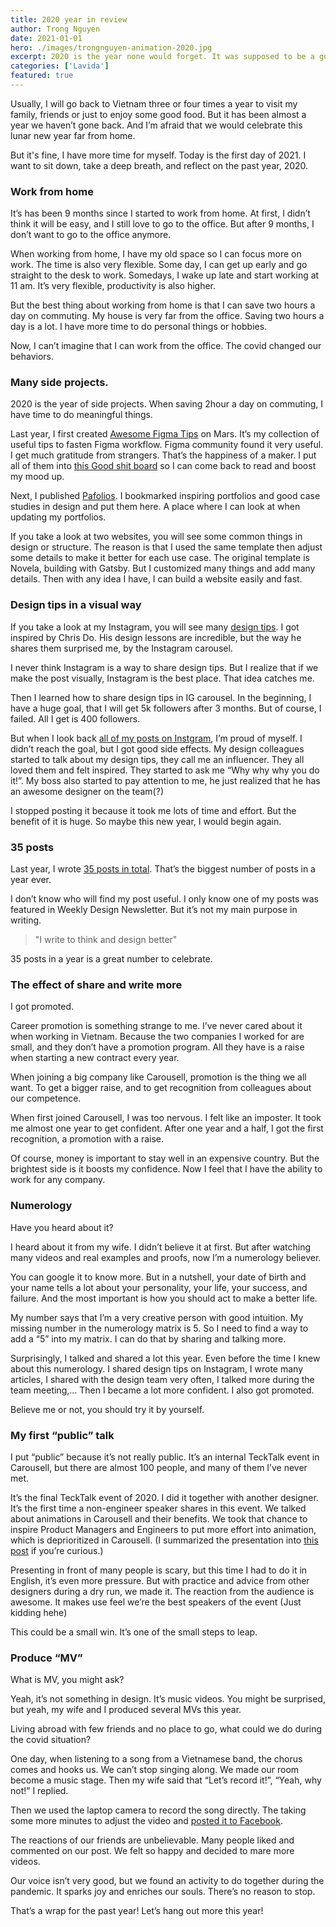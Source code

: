 ```yaml
---
title: 2020 year in review
author: Trong Nguyen
date: 2021-01-01
hero: ./images/trongnguyen-animation-2020.jpg
excerpt: 2020 is the year none would forget. It was supposed to be a good year with a beautiful number. But what happened was terrible. Today is the time to reflect on the past year.
categories: ['Lavida']
featured: true
---
```

Usually, I will go back to Vietnam three or four times a year to visit my family, friends or just to enjoy some good food. But it has been almost a year we haven’t gone back. And I’m afraid that we would celebrate this lunar new year far from home.

But it's fine, I have more time for myself. Today is the first day of 2021. I want to sit down, take a deep breath, and reflect on the past year, 2020.

### Work from home
It’s has been 9 months since I started to work from home. At first, I didn’t think it will be easy, and I still love to go to the office. But after 9 months, I don’t want to go to the office anymore.

When working from home, I have my old space so I can focus more on work. The time is also very flexible. Some day, I can get up early and go straight to the desk to work. Somedays, I wake up late and start working at 11 am. It’s very flexible, productivity is also higher.

But the best thing about working from home is that I can save two hours a day on commuting. My house is very far from the office. Saving two hours a day is a lot. I have more time to do personal things or hobbies.

Now, I can’t imagine that I can work from the office. The covid changed our behaviors.

### Many side projects.
2020 is the year of side projects. When saving 2hour a day on commuting, I have time to do meaningful things.

Last year, I first created [Awesome Figma Tips](https://awesomefigmatips.com) on Mars. It’s my collection of useful tips to fasten Figma workflow. Figma community found it very useful. I get much gratitude from strangers. That’s the happiness of a maker. I put all of them into [this Good shit board](https://trongnguyen.co/awesomefigmatips-good-shit-board) so I can come back to read and boost my mood up.

Next, I published [Pafolios](https://www.pafolios.com). I bookmarked inspiring portfolios and good case studies in design and put them here. A place where I can look at when updating my portfolios.

If you take a look at two websites, you will see some common things in design or structure. The reason is that I used the same template then adjust some details to make it better for each use case. The original template is Novela, building with Gatsby. But I customized many things and add many details. Then with any idea I have, I can build a website easily and fast.

### Design tips in a visual way
If you take a look at my Instagram, you will see many [design tips](https://www.instagram.com/trongawesome/). I got inspired by Chris Do. His design lessons are incredible, but the way he shares them surprised me, by the Instagram carousel.

I never think Instagram is a way to share design tips. But I realize that if we make the post visually, Instagram is the best place. That idea catches me.

Then I learned how to share design tips in IG carousel. In the beginning, I have a huge goal, that I will get 5k followers after 3 months. But of course, I failed. All I get is 400 followers.

But when I look back [all of my posts on Instgram](https://trongnguyen.co/design-tips), I’m proud of myself. I didn’t reach the goal, but I got good side effects. My design colleagues started to talk about my design tips, they call me an influencer. They all loved them and felt inspired. They started to ask me “Why why why you do it!”. My boss also started to pay attention to me, he just realized that he has an awesome designer on the team(?)

I stopped posting it because it took me lots of time and effort. But the benefit of it is huge. So maybe this new year, I would begin again.

### 35 posts
Last year, I wrote [35 posts in total](https://trongnguyen.co/archive). That’s the biggest number of posts in a year ever.

I don’t know who will find my post useful. I only know one of my posts was featured in Weekly Design Newsletter. But it’s not my main purpose in writing.

> "I write to think and design better"

35 posts in a year is a great number to celebrate.

### The effect of share and write more

I got promoted.

Career promotion is something strange to me. I’ve never cared about it when working in Vietnam. Because the two companies I worked for are small, and they don’t have a promotion program. All they have is a raise when starting a new contract every year.

When joining a big company like Carousell, promotion is the thing we all want. To get a bigger raise, and to get recognition from colleagues about our competence.

When first joined Carousell, I was too nervous. I felt like an imposter. It took me almost one year to get confident. After one year and a half, I got the first recognition, a promotion with a raise.

Of course, money is important to stay well in an expensive country. But the brightest side is it boosts my confidence. Now I feel that I have the ability to work for any company.

### Numerology

Have you heard about it?

I heard about it from my wife. I didn’t believe it at first. But after watching many videos and real examples and proofs, now I’m a numerology believer.

You can google it to know more. But in a nutshell, your date of birth and your name tells a lot about your personality, your life, your success, and failure. And the most important is how you should act to make a better life.

My number says that I’m a very creative person with good intuition. My missing number in the numerology matrix is 5. So I need to find a way to add a “5” into my matrix. I can do that by sharing and talking more.

Surprisingly, I talked and shared a lot this year. Even before the time I knew about this numerology. I shared design tips on Instagram, I wrote many articles, I shared with the design team very often, I talked more during the team meeting,… Then I became a lot more confident. I also got promoted.

Believe me or not, you should try it by yourself.

### My first “public” talk

I put “public” because it’s not really public. It’s an internal TeckTalk event in Carousell, but there are almost 100 people, and many of them I’ve never met.

It’s the final TeckTalk event of 2020. I did it together with another designer. It’s the first time a non-engineer speaker shares in this event. We talked about animations in Carousell and their benefits. We took that chance to inspire Product Managers and Engineers to put more effort into animation, which is deprioritized in Carousell.
(I summarized the presentation into [this post](https://trongnguyen.co/spark-joy-to-carousellers-with-delightful-animations) if you’re curious.)

Presenting in front of many people is scary, but this time I had to do it in English, it’s even more pressure. But with practice and advice from other designers during a dry run, we made it. The reaction from the audience is awesome. It makes use feel we’re the best speakers of the event (Just kidding hehe)

This could be a small win. It’s one of the small steps to leap.

### Produce “MV”
What is MV, you might ask?

Yeah, it’s not something in design. It’s music videos. You might be surprised, but yeah, my wife and I produced several MVs this year.

Living abroad with few friends and no place to go, what could we do during the covid situation?

One day, when listening to a song from a Vietnamese band, the chorus comes and hooks us. We can’t stop singing along. We made our room become a music stage. Then my wife said that “Let’s record it!”, “Yeah, why not!” I replied.

Then we used the laptop camera to record the song directly. The taking some more minutes to adjust the video and [posted it to Facebook](https://www.facebook.com/trongtnt92/posts/3465820030161037).

The reactions of our friends are unbelievable. Many people liked and commented on our post. We felt so happy and decided to mare more videos.

Our voice isn’t very good, but we found an activity to do together during the pandemic. It sparks joy and enriches our souls. There’s no reason to stop.

That’s a wrap for the past year! Let’s hang out more this year!
